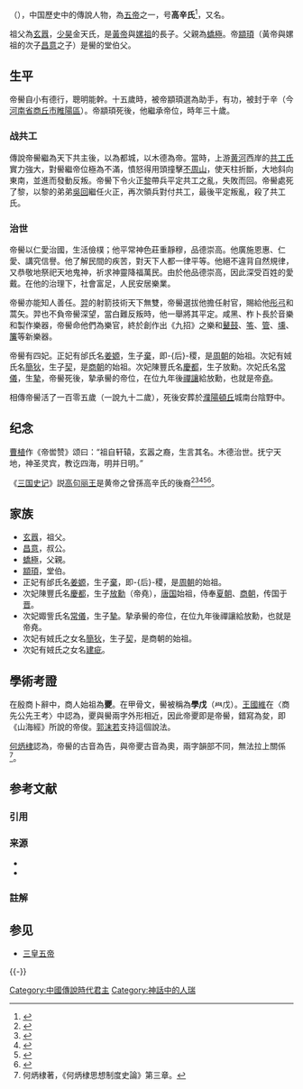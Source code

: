{{Redirect|高辛|與「高辛」標題相近或相同的條目|高辛 (消歧義)}}
{{中国宗室信息框
|圖像 = Diku.jpg
|名稱 = 帝嚳
|姓名 = 夋、号'''高辛氏'''
|廟號 = 夒
|在位 = 在位七十六年（一說六十三年）
|父 = [[蟜極|蟜極]]
}}

'''{{Ruby|嚳|-{zh-tw:ㄎㄨˋ;zh-cn:kù;zh-hk:guk<sup>1</sup>;}-}}'''（{{Bd|？||？||}}），中国歷史中的傳說人物，為[[三皇五帝|五帝]]之一，号'''高辛氏'''<ref>{{Wikisource history|史記|001|嚳}}</ref>，又名'''{{Ruby|夋|-{zh-tw:ㄑㄩㄣ;zh-cn:qūn;zh-hk:ceon<sup>1</sup>;}-}}'''。

祖父為[[玄囂|玄囂]]，[[少昊|少昊]]金天氏，是[[黃帝|黃帝]]與[[嫘祖|嫘祖]]的長子。父親為[[蟜極|蟜極]]。帝[[顓頊|顓頊]]（黃帝與嫘祖的次子[[昌意|昌意]]之子）是嚳的堂伯父。

== 生平 ==
帝嚳自小有德行，聰明能幹。十五歲時，被帝顓頊選為助手，有功，被封于辛（今[[河南省|河南省]][[商丘市|商丘市]][[睢陽區|睢陽區]]）。帝顓頊死後，他繼承帝位，時年三十歲。
=== 战共工 ===
傳說帝嚳繼為天下共主後，以{{Ruby|亳|-{zh-tw:ㄅㄛˋ;zh-cn:bò}-}}{{notetag|今河南[[偃師市|偃師市]]}}為都城，以木德為帝。當時，上游[[黄河|黄河]]西岸{{notetag|约今河南[[辉县|辉县]]境}}的[[共工氏|共工氏]]實力強大，對嚳繼帝位極為不滿，憤怒得用頭撞擊[[不周山|不周山]]，使天柱折斷，大地斜向東南，並進而發動反叛。帝嚳下令火正[[祝融|黎]]帶兵平定共工之亂，失敗而回。帝嚳處死了黎，以黎的弟弟[[吴回_(上古)|吳回]]繼任火正，再次領兵對付共工，最後平定叛亂，殺了共工氏。

=== 治世 ===
帝嚳以仁愛治國，生活儉樸；他平常神色莊重靜穆，品德崇高。他廣施恩惠、仁愛、講究信譽。他了解民間的疾苦，對天下人都一律平等。他絕不違背自然規律，又恭敬地祭祀天地鬼神，祈求神靈降福萬民。由於他品德崇高，因此深受百姓的愛戴。在他的治理下，社會富足，人民安居樂業。

帝嚳亦能知人善任。[[羿_(唐堯)|羿]]的射箭技術天下無雙，帝嚳選拔他擔任射官，賜給他[[彤弓|彤弓]]和蒿矢。羿也不負帝嚳深望，當白難反叛時，他一舉將其平定。咸黑、柞卜長於音樂和製作樂器，帝嚳命他們為樂官，終於創作出《九招》之樂和[[鼙鼓|鼙鼓]]、[[笭|笭]]、[[管|管]]、[[壎|壎]]、[[簾|簾]]等新樂器。

帝嚳有四妃。正妃有邰氏名[[姜嫄|姜嫄]]，生子[[棄|棄]]，即-{后}-稷，是[[周朝|周朝]]的始祖。次妃有娀氏名[[簡狄|簡狄]]，生子[[契|契]]，是[[商朝|商朝]]的始祖。次妃陳豐氏名[[慶都|慶都]]，生子放勳。次妃{{Ruby|娵|-{zh-tw:ㄐㄩ;zh-cn:jū}-}}{{Ruby|訾|-{zh-tw:ㄗˇ;zh-cn:zǐ}-}}氏名[[常儀|常儀]]，生[[摯_(中國君王)|摯]]，帝嚳死後，摯承嚳的帝位，在位九年後[[禪讓|禪讓]]給放勳，也就是帝[[堯|堯]]。

相傳帝嚳活了一百零五歲（一說九十二歲），死後安葬於[[濮陽|濮陽]][[顿丘县_(西汉)|頓丘]]城南台陰野中。

== 纪念 ==
[[曹植|曹植]]作《帝喾赞》颂曰：“祖自轩辕，玄嚣之裔，生言其名。木德治世。抚宁天地，神圣灵宾，教讫四海，明并日明。”

《[[三国史记|三国史记]]》説[[高句丽王|高句丽王]]是黄帝之曾孫高辛氏的後裔<ref>{{Cite news|author={{illm|金光林|ja|金光林 (歴史学者)}}|date=2014|title=A Comparison of the Korean and Japanese Approaches to Foreign Family Names|newspaper=Journal of cultural interaction in East Asia|publisher={{illm|東亞文化交涉學會|ja|東アジア文化交渉学会}}|url=http://www.sciea.org/wp-content/uploads/2014/05/03_JIN.pdf|language=en|format=PDF|page=30|archiveurl=https://web.archive.org/web/20160327222247/http://www.sciea.org/wp-content/uploads/2014/05/03_JIN.pdf|archivedate=2016-03-27}}</ref><ref>{{Cite news|url=http://db.history.go.kr/item/level.do?setId=1&itemId=sg&synonym=off&chinessChar=on&position=0&levelId=sg_028_0020_0430|title=三國史記 卷第二十八 百濟本紀 第六|publisher=[[國史編纂委員會|國史編纂委員會]]|archiveurl=https://web.archive.org/web/20170906135037/http://db.history.go.kr/item/level.do?setId=1&itemId=sg&synonym=off&chinessChar=on&position=0&levelId=sg_028_0020_0430|archivedate=2017-09-06}}</ref><ref>{{Cite news|url=http://db.history.go.kr/item/level.do?sort=levelId&dir=ASC&start=1&limit=20&page=1&setId=2&prevPage=0&prevLimit=&itemId=sg&types=&synonym=off&chinessChar=on&levelId=sg_018_0050_0170&position=1|title=三國史記 卷第十八 髙句麗本紀 第六|publisher=[[國史編纂委員會|國史編纂委員會]]|archiveurl=https://web.archive.org/web/20170906134738/http://db.history.go.kr/item/level.do?sort=levelId&dir=ASC&start=1&limit=20&page=1&setId=2&prevPage=0&prevLimit=&itemId=sg&types=&synonym=off&chinessChar=on&levelId=sg_018_0050_0170&position=1|archivedate=2017-09-06}}</ref><ref>{{Cite news|url=http://terms.naver.com/entry.nhn?docId=1642804&cid=49625&categoryId=49800&mobile#TABLE_OF_CONTENT18|title=의자왕 義慈王|publisher=[[韓國人文古典研究所|韓國人文古典研究所]]|archiveurl=https://web.archive.org/web/20210829203730/https://terms.naver.com/entry.naver?docId=1642804&mobile=&cid=49615&categoryId=49800 |archivedate=2021-08-29}}</ref><ref>{{Cite news|url=https://terms.naver.com/entry.naver?docId=1642754&mobile&cid=49615&categoryId=49799|title=광개토왕 廣開土王|publisher=[[韓國人文古典研究所|韓國人文古典研究所]]|archiveurl=https://web.archive.org/web/20210829205717/https://terms.naver.com/entry.naver?docId=1642754&mobile=&cid=49615&categoryId=49799|archivedate=2021-08-29}}</ref>。

== 家族 ==
*[[玄囂|玄囂]]，祖父。
*[[昌意|昌意]]，叔公。
*[[蟜極|蟜極]]，父親。
*[[顓頊|顓頊]]，堂伯。
*正妃有邰氏名[[姜嫄|姜嫄]]，生子[[棄|棄]]，即-{后}-稷，是[[周朝|周朝]]的始祖。
*次妃陳豐氏名[[慶都|慶都]]，生子[[放勳|放勳]]（帝堯），[[唐国|唐国]]始祖，侍奉[[夏朝|夏朝]]、[[商朝|商朝]]，传国于[[晋|晋]]。
*次妃娵訾氏名[[常儀|常儀]]，生子[[摯_(中國君王)|摯]]。摯承嚳的帝位，在位九年後禪讓給放勳，也就是帝堯。
*次妃有娀氏之女名[[簡狄|簡狄]]，生子[[契|契]]，是商朝的始祖。
*次妃有娀氏之女名[[建疵|建疵]]。

== 學術考證 ==
在殷商卜辭中，商人始祖為'''夒'''。在甲骨文，嚳被稱為'''學戊'''（𦥯戊）。[[王國維|王國維]]在〈商先公先王考〉中認為，夒與嚳兩字外形相近，因此帝夒即是帝嚳，錯寫為夋，即《山海經》所說的帝俊。[[郭沫若|郭沫若]]支持這個說法。

[[何炳棣|何炳棣]]認為，帝嚳的古音為告，與帝夒古音為奧，兩字韻部不同，無法拉上關係<ref>何炳棣著，《何炳棣思想制度史論》第三章。</ref>。

== 参考文献 ==
=== 引用 ===
{{Reflist}}

=== 来源 ===
* {{Wikisource history link|史記|001|嚳}}
* {{Wikisource history link|史記|003|嚳、契}}

=== 註解 ===
{{notefoot}}

== 参见 ==
* [[三皇五帝|三皇五帝]]

{{-}}
{{S-start}}
{{S-before|堂伯叔[[颛顼|颛顼]]}}
{{S-title|中国中原地区君主}}
{{S-after|長子[[挚_(中国君王)|挚]]}} 
{{End}}
{{三皇五帝}}
{{商朝君主}}

[[Category:中國傳說時代君主|Category:中國傳說時代君主]]
[[Category:神話中的人瑞|Category:神話中的人瑞]]
